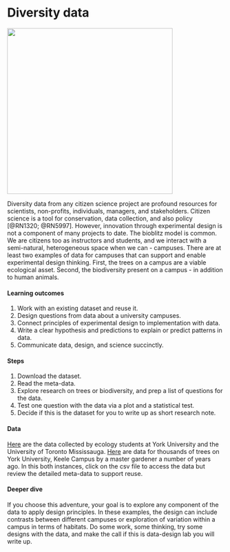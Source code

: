 # Diversity data{#diversity}
![](./gbif.png){width=4in}  

Diversity data from any citizen science project are profound resources for scientists, non-profits, individuals, managers, and stakeholders. Citizen science is a tool for conservation, data collection, and also policy [@RN1320; @RN5997]. However, innovation through experimental design is not a component of many projects to date. The bioblitz model is common. We are citizens too as instructors and students, and we interact with a semi-natural, heterogeneous space when we can - campuses. There are at least two examples of data for campuses that can support and enable experimental design thinking. First, the trees on a campus are a viable ecological asset. Second, the biodiversity present on a campus - in addition to human animals.    

#### Learning outcomes {-}  
1. Work with an existing dataset and reuse it.  
2. Design questions from data about a university campuses.  
3. Connect principles of experimental design to implementation with data.  
4. Write a clear hypothesis and predictions to explain or predict patterns in data.  
5. Communicate data, design, and science succinctly.  

#### Steps {-}  
1. Download the dataset.  
2. Read the meta-data.  
3. Explore research on trees or biodiversity, and prep a list of questions for the data.
4. Test one question with the data via a plot and a statistical test.  
5. Decide if this is the dataset for you to write up as short research note.  

#### Data {-}  
[Here](https://knb.ecoinformatics.org/view/doi%3A10.5063%2FF1CN728G) are the data collected by ecology students at York University and the University of Toronto Mississauga. [Here](https://knb.ecoinformatics.org/view/doi%3A10.5063%2FF13F4MZC) are data for thousands of trees on York University, Keele Campus by a master gardener a number of years ago. In this both instances, click on the csv file to access the data but review the detailed meta-data to support reuse.   

#### Deeper dive {-}
If you choose this adventure, your goal is to explore any component of the data to apply design principles. In these examples, the design can include contrasts between different campuses or exploration of variation within a campus in terms of habitats. Do some work, some thinking, try some designs with the data, and make the call if this is data-design lab you will write up.  
